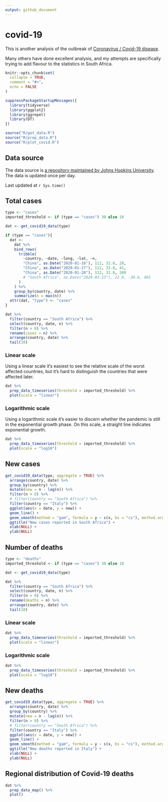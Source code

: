 ```yaml
---
output: github_document
---
```


<!-- README.md is generated from README.Rmd. Please edit that file -->

# covid-19

<!-- badges: start -->
<!-- badges: end -->

This is another analysis of the outbreak of [Coronavirus / Covid-19 disease](https://en.wikipedia.org/wiki/Coronavirus_disease_2019).

Many others have done excellent analysis, and my attempts are specifically trying to add flavour to the statistics in South Africa.



```r
knitr::opts_chunk$set(
  collapse = TRUE,
  comment = "#>",
  echo = FALSE
)
```


```r
suppressPackageStartupMessages({
  library(tidyverse)
  library(ggplot2)
  library(ggrepel)
  library(DT)
})

source("R/get_data.R")
source("R/prep_data.R")
source("R/plot_covid.R")
```




## Data source

The data source is [a repository maintained by Johns Hopkins University](https://github.com/CSSEGISandData/COVID-19). The data is updated once per day.

Last updated at `r Sys.time()`


## Total cases

```r
type <- "cases"
imported_threshold <- if (type == "cases") 30 else 10

dat <- get_covid19_data(type)

if (type == "cases"){
  dat <-
    dat %>% 
    bind_rows(
      tribble(
        ~country, ~date, ~long, ~lat, ~n,
        "China", as.Date("2020-01-16"), 112, 32.8, 28,
        "China", as.Date("2020-01-17"), 112, 32.8, 41,
        "China", as.Date("2020-01-20"), 112, 32.8, 260
        # "South Africa", as.Date("2020-03-23"), 22.9, -30.6, 402
      )
    ) %>% 
    group_by(country, date) %>% 
    summarize(n = max(n))
  attr(dat, "type") <- "cases"
}
```

```r
dat %>%
  filter(country == "South Africa") %>%
  select(country, date, n) %>% 
  filter(n > 0) %>% 
  rename(cases = n) %>% 
  arrange(country, date) %>% 
  tail(10)
```

### Linear scale

Using a linear scale it's easiest to see the relative scale of the worst affected countries, but it's hard to distinguish the countries that were affected later.

```r
dat %>%
  prep_data_timeseries(threshold = imported_threshold) %>%
  plot(scale = "linear")
```

### Logarithmic scale

Using a logarithmic scale it's easier to discern whether the pandemic is still in the exponential growth phase.  On this scale, a straight line indicates exponential growth.

```r
dat %>%
  prep_data_timeseries(threshold = imported_threshold) %>%
  plot(scale = "log10")
```


## New cases

```r
get_covid19_data(type, aggregate = TRUE) %>% 
  arrange(country, date) %>% 
  group_by(country) %>% 
  mutate(new = n - lag(n)) %>% 
  filter(n > 0) %>%
  # filter(country == "South Africa") %>% 
  filter(country == "Italy") %>% 
  ggplot(aes(x = date, y = new)) +
  geom_line() +
  geom_smooth(method = "gam", formula = y ~ s(x, bs = "cs"), method.args = list(family = poisson, gamma = 2)) +
  ggtitle("New cases reported in South Africa") + 
  xlab(NULL) +
  ylab(NULL)
```



## Number of deaths

```r
type <- "deaths"
imported_threshold <- if (type == "cases") 30 else 10

dat <- get_covid19_data(type)

```

```r
dat %>%
  filter(country == "South Africa") %>%
  select(country, date, n) %>% 
  filter(n > 0) %>% 
  rename(deaths = n) %>% 
  arrange(country, date) %>% 
  tail(10)
```

### Linear scale

```r
dat %>%
  prep_data_timeseries(threshold = imported_threshold) %>%
  plot(scale = "linear")
```

### Logarithmic scale

```r
dat %>%
  prep_data_timeseries(threshold = imported_threshold) %>%
  plot(scale = "log10")
```

## New deaths

```r
get_covid19_data(type, aggregate = TRUE) %>% 
  arrange(country, date) %>% 
  group_by(country) %>% 
  mutate(new = n - lag(n)) %>% 
  filter(n > 0) %>%
  # filter(country == "South Africa") %>% 
  filter(country == "Italy") %>% 
  ggplot(aes(x = date, y = new)) +
  geom_line() +
  geom_smooth(method = "gam", formula = y ~ s(x, bs = "cs"), method.args = list(family = poisson, gamma = 2)) +
  ggtitle("New deaths reported in Italy") + 
  xlab(NULL) +
  ylab(NULL)
```


## Regional distribution of Covid-19 deaths

```r
dat %>%
  prep_data_map() %>%
  plot()

```

